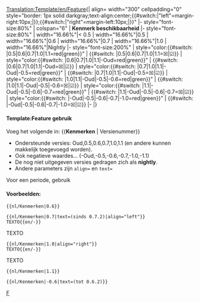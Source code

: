 <noinclude>[[Translation:Template/en/Feature]]</noinclude><noinclude>{{nl/Vertaling|Template:en/Feature|95}}</noinclude><includeonly>{| align={{{align|"center"}}} width="300" cellpadding="0" style="border: 1px solid darkgray;text-align:center;{{#switch:{{{align|}}}|"left"=margin-right:10px;|}};{{#switch:{{{align|}}}|"right"=margin-left:10px;|}}"
|- style="font-size:80%"
| colspan="6" | '''Kenmerk beschikbaarheid''' <span style="color:green">{{{text|}}}</span>
|- style="font-size:80%"
| width="16.66%"|< 0.5
| width="16.66%"|0.5
| width="16.66%"|0.6
| width="16.66%"|0.7
| width="16.66%"|1.0
| width="16.66%"|Nightly
|- style="font-size:200%"
| style="color:{{#switch: {{{1|}}}|0.5|0.6|0.7|1.0|1.1=red|green}}" | {{#switch: {{{1|}}}|0.5|0.6|0.7|1.0|1.1=&#9746;|&#9745;}}
| style="color:{{#switch: {{{1|}}}|0.6|0.7|1.0|1.1|-Oud=red|green}}" | {{#switch: {{{1|}}}|0.6|0.7|1.0|1.1|-Oud=&#9746;|&#9745;}}
| style="color:{{#switch: {{{1|}}}|0.7|1.0|1.1|-Oud|-0.5=red|green}}" | {{#switch: {{{1|}}}|0.7|1.0|1.1|-Oud|-0.5=&#9746;|&#9745;}}
| style="color:{{#switch: {{{1|}}}|1.0|1.1|-Oud|-0.5|-0.6=red|green}}" | {{#switch: {{{1|}}}|1.0|1.1|-Oud|-0.5|-0.6=&#9746;|&#9745;}}
| style="color:{{#switch: {{{1|}}}|1.1|-Oud|-0.5|-0.6|-0.7=red|green}}" | {{#switch: {{{1|}}}|1.1|-Oud|-0.5|-0.6|-0.7=&#9746;|&#9745;}}
| style="color:{{#switch: {{{1|}}}|-Oud|-0.5|-0.6|-0.7|-1.0=red|green}}" | {{#switch: {{{1|}}}|-Oud|-0.5|-0.6|-0.7|-1.0=&#9746;|&#9745;}}
|-
|}</includeonly><noinclude>

====Template:Feature gebruik====
Voeg het volgende in: <nowiki>{{</nowiki>'''Kenmerken'''<nowiki> | Versienummer}}</nowiki>
*Ondersteunde versies: Oud,0.5,0.6,0.7,1.0,1.1 (en andere kunnen makkelijk toegevoegd worden).
*Ook negatieve waardes... (-Oud,-0.5,-0.6,-0.7,-1.0,-1.1)
*De nog niet uitgegeven versies gedragen zich als '''nightly'''.
*Andere parameters zijn <code>align=</code> en <code>text=</code>
Voor een periode, gebruik {{en/S|nl/Kenmerken periode}}

====Voorbeelden:====
<pre>{{nl/Kenmerken|0.6}}</pre>
{{nl/Kenmerken|0.6}}
<pre>{{nl/Kenmerken|0.7|text=(sinds 0.7.2)|align="left"}}
TEXTO{{en/-}}</pre>
{{nl/Kenmerken|0.7|text=(sinds 0.7.2)|align="left"}}
TEXTO{{en/-}}
<pre>{{nl/Kenmerken|1.0|align="right"}}
TEXTO{{en/-}}</pre>
{{nl/Kenmerken|1.0|align="right"}}
TEXTO{{en/-}}
<pre>{{nl/Kenmerken|1.1}}</pre>
{{nl/Kenmerken|1.1}}
<pre>{{nl/Kenmerken|-0.6|text=(tot 0.6.2)}}</pre>
{{nl/Kenmerken|-0.6|text=(tot 0.6.2)}}


[[Category:en/Templates|F]]
</noinclude>